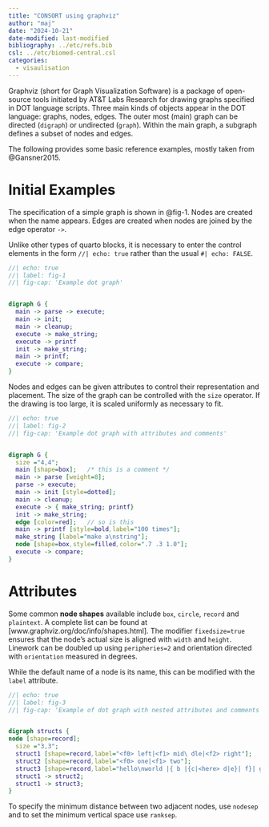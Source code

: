 ```yaml
---
title: "CONSORT using graphviz"
author: "maj"
date: "2024-10-21"
date-modified: last-modified
bibliography: ../etc/refs.bib
csl: ../etc/biomed-central.csl
categories:
  - visaulisation
---
```


Graphviz (short for Graph Visualization Software) is a package of open-source tools initiated by AT&T Labs Research for drawing graphs specified in DOT language scripts.
Three main kinds of objects appear in the DOT language: graphs, nodes, edges.
The outer most (main) graph can be directed (`digraph`) or undirected (`graph`).
Within the main graph, a subgraph defines a subset of nodes and edges.

The following provides some basic reference examples, mostly taken from @Gansner2015.

# Initial Examples

The specification of a simple graph is shown in @fig-1.
Nodes are created when the name appears.
Edges are created when nodes are joined by the edge operator `->`.

Unlike other types of quarto blocks, it is necessary to enter the control elements in the form `//| echo: true` rather than the usual `#| echo: FALSE`.

```dot
//| echo: true
//| label: fig-1
//| fig-cap: 'Example dot graph'


digraph G {
  main -> parse -> execute;
  main -> init;
  main -> cleanup;
  execute -> make_string;
  execute -> printf
  init -> make_string;
  main -> printf;
  execute -> compare;
}
```


Nodes and edges can be given attributes to control their representation and placement.
The size of the graph can be controlled with the `size` operator. 
If the drawing is too large, it is scaled uniformly as necessary to fit.

```dot
//| echo: true
//| label: fig-2
//| fig-cap: 'Example dot graph with attributes and comments'


digraph G {
  size ="4,4";
  main [shape=box];   /* this is a comment */
  main -> parse [weight=8];
  parse -> execute;
  main -> init [style=dotted];
  main -> cleanup;
  execute -> { make_string; printf}
  init -> make_string;
  edge [color=red];   // so is this
  main -> printf [style=bold,label="100 times"];
  make_string [label="make a\nstring"];
  node [shape=box,style=filled,color=".7 .3 1.0"];
  execute -> compare;
}
```

# Attributes

Some common **node shapes** available include `box`, `circle`, `record` and `plaintext`.
A complete list can be found at [www.graphviz.org/doc/info/shapes.html].
The modifier `fixedsize=true` ensures that the node's actual size is aligned with `width` and `height`.
Linework can be doubled up using `peripheries=2` and orientation directed with `orientation` measured in degrees.

While the default name of a node is its name, this can be modified with the `label` attribute.

```dot
//| echo: true
//| label: fig-3
//| fig-cap: 'Example of dot graph with nested attributes and comments'


digraph structs {
node [shape=record];
  size ="3,3";
  struct1 [shape=record,label="<f0> left|<f1> mid\ dle|<f2> right"];
  struct2 [shape=record,label="<f0> one|<f1> two"];
  struct3 [shape=record,label="hello\nworld |{ b |{c|<here> d|e}| f}| g | h"];
  struct1 -> struct2;
  struct1 -> struct3;
}

```

To specify the minimum distance between two adjacent nodes, use `nodesep` and to set the minimum vertical space use `ranksep`.
